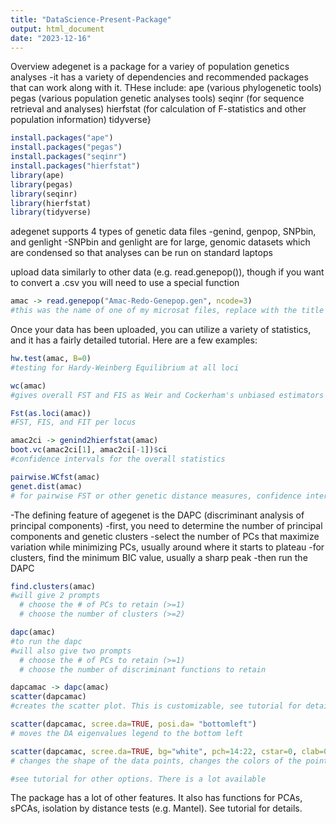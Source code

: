 ```yaml
---
title: "DataScience-Present-Package"
output: html_document
date: "2023-12-16"
---
```


Overview
adegenet is a package for a variey of population genetics analyses
-it has a variety of dependencies and recommended packages that can work along with it. THese include:
ape (various phylogenetic tools)
pegas (various population genetic analyses tools)
seqinr (for sequence retrieval and analyses)
hierfstat (for calculation of F-statistics and other population information)
tidyverse}
```r
install.packages("ape")
install.packages("pegas")
install.packages("seqinr")
install.packages("hierfstat")
library(ape)
library(pegas)
library(seqinr)
library(hierfstat)
library(tidyverse)

```

adegenet supports 4 types of genetic data files
-genind, genpop, SNPbin, and genlight
-SNPbin and genlight are for large, genomic datasets which are condensed so that analyses can be run on standard laptops

upload data similarly to other data (e.g. read.genepop()), though if you want to convert a .csv you will need to use a special function

```r
amac -> read.genepop("Amac-Redo-Genepop.gen", ncode=3)
#this was the name of one of my microsat files, replace with the title of your genetic data file and whatever object name you would like
```


Once your data has been uploaded, you can utilize a variety of statistics, and it has a fairly detailed tutorial. Here are a few examples:

```r
hw.test(amac, B=0) 
#testing for Hardy-Weinberg Equilibrium at all loci

wc(amac) 
#gives overall FST and FIS as Weir and Cockerham's unbiased estimators

Fst(as.loci(amac)) 
#FST, FIS, and FIT per locus

amac2ci -> genind2hierfstat(amac)
boot.vc(amac2ci[1], amac2ci[-1])$ci 
#confidence intervals for the overall statistics

pairwise.WCfst(amac)
genet.dist(amac) 
# for pairwise FST or other genetic distance measures, confidence intervals with boot.ppfst()
```

-The defining feature of agegenet is the DAPC (discriminant analysis of principal components)
-first, you need to determine the number of principal components and genetic clusters
  -select the number of PCs that maximize variation while minimizing PCs, usually around where it starts to plateau
  -for clusters, find the minimum BIC value, usually a sharp peak
-then run the DAPC 

```r
find.clusters(amac)
#will give 2 prompts
  # choose the # of PCs to retain (>=1)
  # choose the number of clusters (>=2)

dapc(amac)
#to run the dapc
#will also give two prompts
  # choose the # of PCs to retain (>=1)
  # choose the number of discriminant functions to retain

dapcamac -> dapc(amac)
scatter(dapcamac)
#creates the scatter plot. This is customizable, see tutorial for details, several examples below

scatter(dapcamac, scree.da=TRUE, posi.da= "bottomleft")
# moves the DA eigenvalues legend to the bottom left

scatter(dapcamac, scree.da=TRUE, bg="white", pch=14:22, cstar=0, clab=0, col=mycol, leg=TRUE, txt.leg=paste("cluster", 1:9), posi.leg="topleft", posi.da= "bottomleft")
# changes the shape of the data points, changes the colors of the points to a preset (mycol, this can be whetever suite of colors you want), adds a legend with clusters called cluster 1, cluster 2, etc.put in the top left.

#see tutorial for other options. There is a lot available
```

The package has a lot of other features. It also has functions for PCAs, sPCAs, isolation by distance tests (e.g. Mantel). See tutorial for details. 
